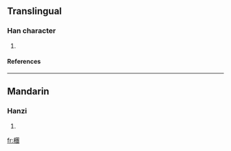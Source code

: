 ==Translingual==
===Han character===
{{Han char|rn=75|rad=木|as=14|sn=18|four=|canj=木田十戈 (DWJI)}}
# {{defn|Han|sort=木14}}
====References====
{{Han ref|kx=0558.330|dkj=15731|hdz=21308.130|uh=6AB2|ud=27314}}

----
==Mandarin==
===Hanzi===
{{cmn-hanzi|pin=[[bīng]] (bing1), [[tóan]] (toan2)|wg=ping<sup>1</sup>, <sup>2</sup>}}
# {{defn|Mandarin}}

[[fr:檲]]